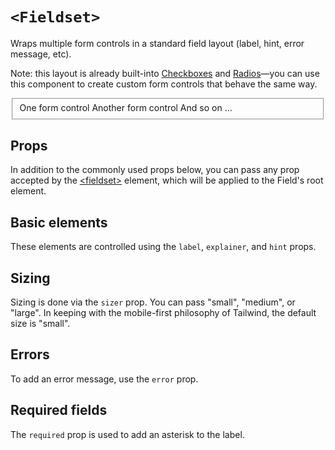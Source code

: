 



<Meta of={Stories} />

# `<Fieldset>`

Wraps multiple form controls in a standard field layout (label, hint, error
message, etc).

Note: this layout is already built-into
[Checkboxes](/docs/forms-checkboxes--docs/) and
[Radios](/docs/forms-radios--docs/)—you can use this component to create custom
form controls that behave the same way.

<FakeCanvas>
  <Fieldset
    label="A label"
    explainer="An explainer"
    error="An error message!"
    hint="A hint"
    sizer={Fieldset.sizer.medium}
  >
    <div className="flex flex-col gap-3">
      <FormControlPlaceholder>One form control</FormControlPlaceholder>
      <FormControlPlaceholder>Another form control</FormControlPlaceholder>
      <FormControlPlaceholder>And so on ...</FormControlPlaceholder>
    </div>
  </Fieldset>
</FakeCanvas>

<TableOfContents />

## Props

In addition to the commonly used props below, you can pass any prop accepted by
the [&lt;fieldset&gt;](htps://react.dev/reference/react-dom/components/common)
element, which will be applied to the Field's root element.

<ArgTypes of={Fieldset} sort="requiredFirst" />

## Basic elements

These elements are controlled using the `label`, `explainer`, and `hint` props.

<Canvas of={Stories.Basic} sourceState="shown" />

## Sizing

Sizing is done via the `sizer` prop. You can pass "small", "medium", or "large".
In keeping with the mobile-first philosophy of Tailwind, the default size is
"small".

<Canvas of={Stories.AllSizes} />

## Errors

To add an error message, use the `error` prop.

<Canvas of={Stories.Error} />

## Required fields

The `required` prop is used to add an asterisk to the label.

<Canvas of={Stories.Required} />
